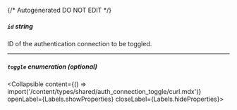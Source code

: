 {/* Autogenerated DO NOT EDIT  */}

##### `id` _string_
ID of the authentication connection to be toggled.

---
##### `toggle` _enumeration (optional)_
<Collapsible content={() => import('/content/types/shared/auth_connection_toggle/curl.mdx')} openLabel={Labels.showProperties} closeLabel={Labels.hideProperties}>
</Collapsible>


